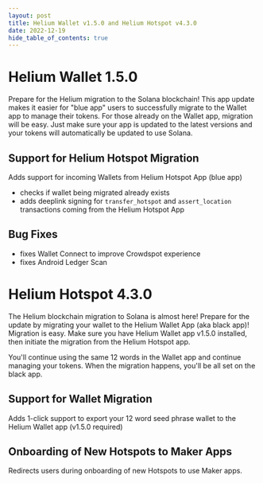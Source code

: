 ```yaml
---
layout: post
title: Helium Wallet v1.5.0 and Helium Hotspot v4.3.0
date: 2022-12-19
hide_table_of_contents: true
---
```


# Helium Wallet 1.5.0

Prepare for the Helium migration to the Solana blockchain! This app update makes it easier for "blue
app" users to successfully migrate to the Wallet app to manage their tokens. For those already on
the Wallet app, migration will be easy. Just make sure your app is updated to the latest versions
and your tokens will automatically be updated to use Solana.

<!--truncate-->

## Support for Helium Hotspot Migration

Adds support for incoming Wallets from Helium Hotspot App (blue app)

- checks if wallet being migrated already exists
- adds deeplink signing for `transfer_hotspot` and `assert_location` transactions coming from the
  Helium Hotspot App

## Bug Fixes

- fixes Wallet Connect to improve Crowdspot experience
- fixes Android Ledger Scan

# Helium Hotspot 4.3.0

The Helium blockchain migration to Solana is almost here! Prepare for the update by migrating your
wallet to the Helium Wallet App (aka black app)! Migration is easy. Make sure you have Helium Wallet
app v1.5.0 installed, then initiate the migration from the Helium Hotspot app.

You'll continue using the same 12 words in the Wallet app and continue managing your tokens. When
the migration happens, you'll be all set on the black app.

## Support for Wallet Migration

Adds 1-click support to export your 12 word seed phrase wallet to the Helium Wallet app (v1.5.0
required)

## Onboarding of New Hotspots to Maker Apps

Redirects users during onboarding of new Hotspots to use Maker apps.
